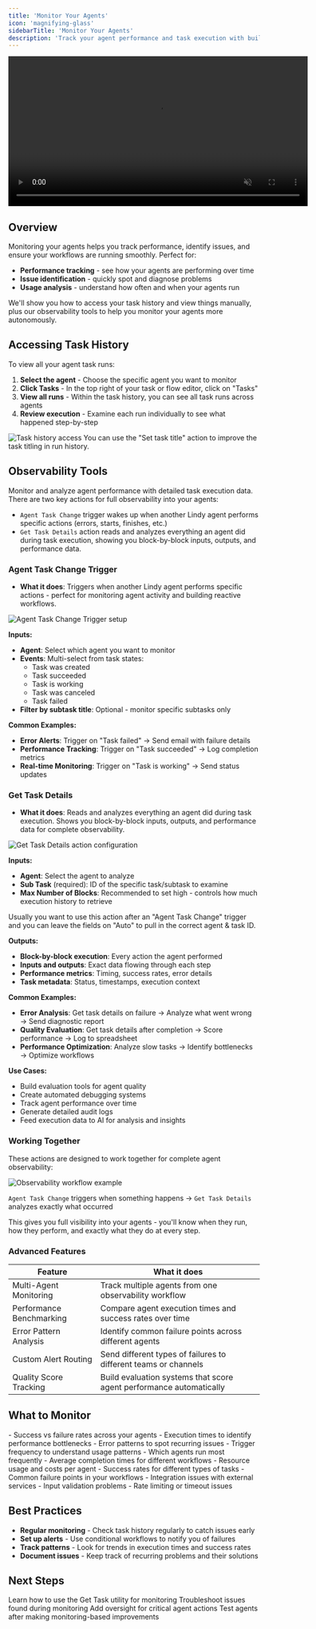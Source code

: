 ```yaml
---
title: 'Monitor Your Agents'
icon: 'magnifying-glass'
sidebarTitle: 'Monitor Your Agents'
description: 'Track your agent performance and task execution with built-in monitoring and observability tools'
---
```


<div style={{ display: 'flex', justifyContent: 'center', margin: '2rem 0' }}>
  <div className="video-card">
    <video
      src="/lindy-brand-assets/monitor_your_agents.mp4"
      width="600"
      autoPlay
      muted
      loop
      playsInline
      style={{ display: 'block', width: '100%', borderRadius: '16px' }}
    />
  </div>
</div>

## Overview

Monitoring your agents helps you track performance, identify issues, and ensure your workflows are running smoothly. Perfect for:

- **Performance tracking** - see how your agents are performing over time
- **Issue identification** - quickly spot and diagnose problems
- **Usage analysis** - understand how often and when your agents run

We'll show you how to access your task history and view things manually, plus our observability tools to help you monitor your agents more autonomously.

## Accessing Task History

To view all your agent task runs:

1. **Select the agent** - Choose the specific agent you want to monitor
2. **Click Tasks** - In the top right of your task or flow editor, click on "Tasks"
3. **View all runs** - Within the task history, you can see all task runs across agents
4. **Review execution** - Examine each run individually to see what happened step-by-step

<Frame>
  <img src="/lindy-brand-assets/task-menu-monitor.png" alt="Task history access" />
</Frame>

<Tip>
You can use the "Set task title" action to improve the task titling in run history.
</Tip>

## Observability Tools

Monitor and analyze agent performance with detailed task execution data. There are two key actions for full observability into your agents:

- `Agent Task Change` trigger wakes up when another Lindy agent performs specific actions (errors, starts, finishes, etc.)
- `Get Task Details` action reads and analyzes everything an agent did during task execution, showing you block-by-block inputs, outputs, and performance data.

### Agent Task Change Trigger

- **What it does**: Triggers when another Lindy agent performs specific actions - perfect for monitoring agent activity and building reactive workflows.

<Frame>
  <img src="/lindy-brand-assets/observability-trigger.png" alt="Agent Task Change Trigger setup" />
</Frame>

**Inputs:**
- **Agent**: Select which agent you want to monitor
- **Events**: Multi-select from task states:
  - Task was created
  - Task succeeded
  - Task is working
  - Task was canceled
  - Task failed
- **Filter by subtask title**: Optional - monitor specific subtasks only

**Common Examples:**
- **Error Alerts**: Trigger on "Task failed" → Send email with failure details
- **Performance Tracking**: Trigger on "Task succeeded" → Log completion metrics
- **Real-time Monitoring**: Trigger on "Task is working" → Send status updates

### Get Task Details

- **What it does**: Reads and analyzes everything an agent did during task execution. Shows you block-by-block inputs, outputs, and performance data for complete observability.

<Frame>
  <img src="/lindy-brand-assets/observability-get-task-details.png" alt="Get Task Details action configuration" />
</Frame>

**Inputs:**
- **Agent**: Select the agent to analyze
- **Sub Task** (required): ID of the specific task/subtask to examine
- **Max Number of Blocks**: Recommended to set high - controls how much execution history to retrieve

<Tip>
Usually you want to use this action after an "Agent Task Change" trigger and you can leave the fields on "Auto" to pull in the correct agent & task ID.
</Tip>

**Outputs:**
- **Block-by-block execution**: Every action the agent performed
- **Inputs and outputs**: Exact data flowing through each step
- **Performance metrics**: Timing, success rates, error details
- **Task metadata**: Status, timestamps, execution context

**Common Examples:**
- **Error Analysis**: Get task details on failure → Analyze what went wrong → Send diagnostic report
- **Quality Evaluation**: Get task details after completion → Score performance → Log to spreadsheet
- **Performance Optimization**: Analyze slow tasks → Identify bottlenecks → Optimize workflows

**Use Cases:**
- Build evaluation tools for agent quality
- Create automated debugging systems
- Track agent performance over time
- Generate detailed audit logs
- Feed execution data to AI for analysis and insights

### Working Together

These actions are designed to work together for complete agent observability:

<Frame>
  <img src="/lindy-brand-assets/observability-together.png" alt="Observability workflow example" />
</Frame>

`Agent Task Change` triggers when something happens → `Get Task Details` analyzes exactly what occurred

This gives you full visibility into your agents - you'll know when they run, how they perform, and exactly what they do at every step.

### Advanced Features

| Feature | What it does |
|---------|--------------|
| Multi-Agent Monitoring | Track multiple agents from one observability workflow |
| Performance Benchmarking | Compare agent execution times and success rates over time |
| Error Pattern Analysis | Identify common failure points across different agents |
| Custom Alert Routing | Send different types of failures to different teams or channels |
| Quality Score Tracking | Build evaluation systems that score agent performance automatically |

## What to Monitor

<AccordionGroup>
  <Accordion title="Task Execution">
    - Success vs failure rates across your agents
    - Execution times to identify performance bottlenecks
    - Error patterns to spot recurring issues
    - Trigger frequency to understand usage patterns
  </Accordion>

  <Accordion title="Agent Performance">
    - Which agents run most frequently
    - Average completion times for different workflows
    - Resource usage and costs per agent
    - Success rates for different types of tasks
  </Accordion>

  <Accordion title="Error Analysis">
    - Common failure points in your workflows
    - Integration issues with external services
    - Input validation problems
    - Rate limiting or timeout issues
  </Accordion>
</AccordionGroup>

## Best Practices

- **Regular monitoring** - Check task history regularly to catch issues early
- **Set up alerts** - Use conditional workflows to notify you of failures
- **Track patterns** - Look for trends in execution times and success rates
- **Document issues** - Keep track of recurring problems and their solutions

## Next Steps

<CardGroup cols={2}>
  <Card title="Get Task Utility" icon="clipboard" href="/skills/lindy-utilities/get-task">
    Learn how to use the Get Task utility for monitoring
  </Card>
  
  <Card title="Debugging" icon="bug" href="/testing/debugging">
    Troubleshoot issues found during monitoring
  </Card>
  
  <Card title="Human in the Loop" icon="square-user" href="/testing/human-in-the-loop">
    Add oversight for critical agent actions
  </Card>
  
  <Card title="Test Panel" icon="play" href="/testing/test-panel">
    Test agents after making monitoring-based improvements
  </Card>
</CardGroup>